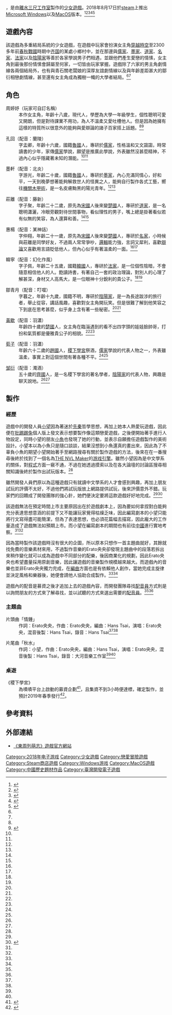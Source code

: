 {{Infobox VG
| title = 東周列萌志
| original = 
| japanese = 
| english = Philosophic Love
| image = 
| caption = 
| genre = [[视觉小说|视觉小说]]、[[戀愛冒險遊戲|戀愛冒險遊戲]]
| platform = [[Microsoft_Windows|Microsoft Windows]]、[[MacOS|MacOS]]
| developer = [[離水三尺工作室|離水三尺工作室]]
| publisher = IWPLAY WORLD INTERACTIVE ENTERTAINMENT TECHNOLOGY
| director = 
| producer = 小望
| designer = 
| writer = 小望
| programmer = LCFractal、全局變量D<br>gjy_管、小望
| artist = SFF、Jaz Chiang
| composer = Erato央央、Hans Tsai、olan
| series = 
| engine = BKEngine、THE NVL Maker
| modes = 
| released = 2018年8月17日
| shutdown = 
| onlinegame = 
}}

{{Vgname|東周列萌志}}，是由[[離水三尺工作室|離水三尺工作室]]製作的[[少女遊戲|少女遊戲]]。2018年8月17日於[[steam|steam]]上推出[[Microsoft_Windows|Microsoft Windows]]以及[[MacOS|MacOS]]版本。<ref name=":0">{{Cite web|title=台灣團隊自製文字冒險遊戲《東周列萌志》今日上架 曝光製作人親手打造遊戲片尾曲|url=https://gnn.gamer.com.tw/detail.php?sn=166996|accessdate=2020-06-29|last=巴哈姆特|work=巴哈姆特電玩資訊站|archive-date=2020-11-09|archive-url=https://web.archive.org/web/20201109025555/https://gnn.gamer.com.tw/detail.php?sn=166996|dead-url=no}}</ref><ref name=":1">{{Cite web|title=談戀愛長知識！Steam《東周列萌志》今年七夕相約春秋歐巴團|url=https://www.4gamers.com.tw/news/detail/35516/steam-philosophic-love-release-on-chinese-valentines-day|accessdate=2020-06-29|last=4Gamers|work=4Gamers 官方網站|language=zh-Hant|archive-date=2020-06-30|archive-url=https://web.archive.org/web/20200630011352/https://www.4gamers.com.tw/news/detail/35516/steam-philosophic-love-release-on-chinese-valentines-day|dead-url=no}}</ref><ref name=":2">{{Cite web|title=戀愛冒險新作《東周列萌志》即將推出完整版 後續有機會推出手機版本|url=https://gnn.gamer.com.tw/detail.php?sn=135385|accessdate=2020-06-29|last=巴哈姆特|work=巴哈姆特電玩資訊站|archive-date=2020-06-29|archive-url=https://web.archive.org/web/20200629083226/https://gnn.gamer.com.tw/detail.php?sn=135385|dead-url=no}}</ref><ref name=":3">{{Cite web|title=《東周列萌志》製作團隊專訪：一切都源於對諸子學說的愛（與腦洞）|url=https://game.udn.com/game/story/10453/3333309|accessdate=2020-06-29|work=udn遊戲角落|language=zh-TW|archive-date=2020-08-13|archive-url=https://web.archive.org/web/20200813210228/https://game.udn.com/game/story/10453/3333309|dead-url=no}}</ref><ref name=":4">{{Cite web|title=東周列萌志|url=http://3chistudio.com/dongzhou/index.html|accessdate=2020-06-29|work=3chistudio.com|archive-date=2020-06-30|archive-url=https://web.archive.org/web/20200630092251/http://3chistudio.com/dongzhou/index.html|dead-url=no}}</ref>

== 遊戲內容 ==
該遊戲為多重結局系統的少女遊戲，在遊戲中玩家會扮演女主角[[时间旅行|穿越時空]]至2300多年前[[春秋时期|春秋]][[战国时期|戰國]]時期中[[齐国|齐国]]的某處小鄉村中，並在那邊與[[儒家|儒家]]、[[墨家|墨家]]、[[道家|道家]]、[[名家|名家]]、[[法家|法家]]以及[[陰陽家|陰陽家]]等善於各家學說男子們相遇，並跟他們產生愛戀的情愫，女主角到最後那份情愫會歸屬至何家，一切皆由玩家掌握。遊戲除了六家的男主角劇情線各兩個結局外，也有與青石關老闆娘的深厚友誼劇情線以及與年齡差距甚大的鄒衍相戀劇情線，甚至還有女主角成為獨樹一幟的大學者結局。<ref name=":0" /><ref name=":1" />

== 角色 ==
; 周婷妤（玩家可自訂名稱）
: 本作女主角，年齡十八歲，現代人，學歷為大學一年級學生，個性聰明可愛又開朗，但是對待課業不用功，為人不溫柔又愛吐槽他人。但是因為她擁有這樣的特質所以很意外的能夠與愛辯論的諸子百家搭上話題。<ref name=":2" /><ref name=":5">{{Cite web|title=《東周列萌志》角色介紹|url=http://3chistudio.com/dongzhou/role.html|accessdate=2020-06-29|author=|date=|format=|work=3chistudio.com|publisher=|language=|archive-date=2020-07-29|archive-url=https://web.archive.org/web/20200729191652/http://3chistudio.com/dongzhou/role.html|dead-url=no}}</ref>

; 孔回（配音：蘭陵）
: 字孟卿，年齡十六歲，國籍[[魯國|魯國]]人，專研於[[儒家|儒家]]，性格溫和又文謅謅，時常讀書的少年，家傳[[儒家|儒家]]學說，願望是推廣此學說，外表雖然沒甚麼精神，不過內心似乎隱藏著未知的潛能。<ref name=":2" /><ref name=":5" />

; 墨軒（配音：北炎）
: 字游光，年齡二十歲，國籍[[魯國|魯國]]人，專研於[[墨家|墨家]]，內心充滿同情心，好和平，一天到晚夢想著能夠解救世人的怪異之人，能夠自行製作各式工藝，嚮往[[機關木甲術|機關木甲術]]，是一名皮膚黝黑的陽光青年。<ref name=":2" /><ref name=":5" />

; 莊離（配音：藤新）
: 字子聚，年齡二十二歲，原先為[[宋國|宋國]]人後來變[[楚國|楚國]]人，專研於[[道家|道家]]，是一名聰明瀟灑，冷眼旁觀對待世間事物，看似理性的男子，嘴上總是掛著看似若有似無的笑容，為人還算和善。<ref name=":2" /><ref name=":5" />

; 惠楊（配音：某神話）
: 字仲翔，年齡二十一歲，原先為[[宋國|宋國]]人後來變[[楚國|楚國]]人，專研於[[名家|名家]]，小時候與莊離是同學好友，不過兩人常常爭吵，[[邏輯|邏輯]]能力強，言詞又犀利，喜歡[[辯論|辯論]]又喜歡用言語貶低他人，但內心似乎有著溫柔的一面。<ref name=":2" /><ref name=":5" />

; 韓寧（配音：幻化作風）
: 字子佩，年齡二十五歲，國籍[[韩国_(战国)|韓國]]人，專研於[[法家|法家]]，是一位個性陰暗，不會隨意相信他人的人。飽讀詩書，有著自己一套的政治理論，對別人的心理了解甚深，身材又人高馬大，是一位眼神十分銳利的貴公子。<ref name=":2" /><ref name=":5" />

; 鄒青月（配音：叮噹）
: 字暮之，年齡十九歲，國籍不明，專研於[[陰陽家|陰陽家]]，是一為長途跋涉的旅行者，舉止從容，講話風趣，喜歡對女主角開玩笑。但是很難了解到他笑容之下到底在思考甚麼，似乎身上含有著一些秘密。<ref name=":2" /><ref name=":5" />

; [[春申君|黃歇]]（配音：羽瀟）
: 年齡四十歲的[[楚國|楚國]]人，女主角在臨淄遇到的看不出四字頭的娃娃臉帥哥，打扮和氣質都是優雅貴公子的相貌。<ref name=":2" /><ref name=":5" />

; [[荀子|荀子]]（配音：羽瀟）
: 年齡六十二歲的[[趙國|趙國]]人，[[稷下學宮|稷下學宮]]祭酒，[[儒家|儒家]]學說的代表人物之一，外表雖溫柔，事實上對這個世間有著各種不平。<ref name=":2" /><ref name=":5" />

; [[邹衍|邹衍]]（配音：濁酒）
: 五十歲的[[齊國|齊國]]人，是一名稷下學宮的著名學者，[[陰陽家|陰陽家]]的代表人物，興趣是聊天說地。<ref name=":2" /><ref name=":5" />

== 製作 ==
=== 經歷 ===
遊戲中的開發人員[[小望|小望]]因為著迷於[[先秦|先秦]]哲學思想，再加上她本人熱愛玩遊戲，因此便在[[批踢踢|批踢踢兔]]個人版上發文表示想要製作像這類戀愛遊戲，之後便開始著手進行人物設定，同時小望的朋友[[小魚|小魚]]也發現了她的行動，並表示自願擔任遊戲製作的美術設計。小望本以為小魚只是隨口談談，結果沒想到小魚還真的畫出來，因此為了不辜負小魚的期望小望開始著手至網路搜尋有關於製作遊戲的方法，後來在在一番搜尋後終於找到了一個名為[[THE_NVL_Maker|THE NVL Maker]]的[[游戏引擎|游戏引擎]]。雖然小望因為是中文學系的關係，對[[程式|程式]]方面一竅不通，不過在她透過摸索以及在各大論壇的討論區搜尋相關知識後終於製作出試玩版本。<ref name=":3" />

雖然開發人員們原以為這種遊戲只有就讀中文學系的人才會感到興趣，再加上朋友試玩的評價不太好，不過他們將試玩版放上網路提供試玩，後來評價意外不錯。玩家們的回饋成了開發團隊的強心針，她們便決定要將這款遊戲好好地完成。<ref name=":3" /><ref name=":6">{{Cite web|title=以分享古代思想為初衷打造的國產戀愛遊戲《東周列萌志》 解析遊戲背景與男女主角設定|url=https://gnn.gamer.com.tw/detail.php?sn=167290|accessdate=2020-06-29|last=巴哈姆特|work=巴哈姆特電玩資訊站|archive-date=2020-11-09|archive-url=https://web.archive.org/web/20201109033515/https://gnn.gamer.com.tw/detail.php?sn=167290|dead-url=no}}</ref>

該遊戲無法在預定時間上市主要原因出在於遊戲劇本上，因為要如何拿捏對白能夠充分表達思想意涵的前提下又不能讓玩家覺得枯燥乏味，因此編寫劇本的小望只能將行文寫得盡可能簡潔，但為了表達思想，也必須花篇幅去描寫，因此龐大的工作量造成了遊戲無法如預期上市。而小望在編寫劇本的期間也有前往[[中國|中國]]進行實地考察。<ref name=":3" /><ref name=":6" />

因為當時製作該遊戲時沒有很大的企圖，所以原本只想作一首主題曲就好，其餘就找免費的音樂素材來用，不過製作音樂的Erato央央卻發現主題曲中的段落若拆出來稍作變化就可以成為遊戲中不同部分的配樂，後因商業化的規劃，因此Erato央央也希望盡量採用原創音樂，因此讓遊戲的音樂製作規模越來越大。而遊戲內的音樂也並非Erato央央獨力完成，在[[編曲|編曲]]方面也是有依賴他人創作，當她完成主旋律並決定風格和樂器後，她便會請他人協助合成製作。<ref name=":3" /><ref name=":6" />

遊戲內的配音是募資之後才追加上去的遊戲內容，而開發團隊尋找[[配音員|配音員]]方式則是以詢問朋友的方式來了解尋找，並以試聽的方式來選出需要的[[配音員|配音員]]。<ref name=":3" /><ref name=":6" />

=== 主題曲 ===
; 片頭曲「情鍾」
: 作詞：Erato央央，作曲：Erato央央，編曲：Hans Tsai，演唱：Erato央央，混音後製：Hans Tsai，錄音：Hans Tsai<ref name=":1" /><ref name=":4" />

; 片尾曲「秋水」
: 作詞：小望，作曲：Erato央央，編曲：Hans Tsai，演唱：Erato央央，混音後製：Hans Tsai，錄音：大河音樂工作室<ref name=":0" /><ref name=":4" />

=== 桌遊 ===
; 《稷下學宮》
: 為嘖嘖平台上啟動的募資企劃<ref>{{cite web |author1=離水三尺工作室 |title=與我們體驗各種愛戀滋味吧｜爭寵型雙人桌上遊戲《稷下學宮》 |url=https://www.zeczec.com/projects/dongzhou |website=嘖嘖平台 |accessdate=2021-01-18 |date=2018-10-17 |archive-date=2021-01-18 |archive-url=https://web.archive.org/web/20210118204840/https://www.zeczec.com/projects/dongzhou |dead-url=no }}</ref>，且集資不到3小時便達標，確定製作，並預計2019年春季發行<ref>{{Cite web|title=台灣團隊自製《東周列萌志》募資 2.5 小時達標 確定推出實體桌遊聯名作《稷下學宮》|url=https://gnn.gamer.com.tw/detail.php?sn=169773|accessdate=2020-06-29|last=巴哈姆特|work=巴哈姆特電玩資訊站|archive-date=2020-11-09|archive-url=https://web.archive.org/web/20201109030714/https://gnn.gamer.com.tw/detail.php?sn=169773|dead-url=no}}</ref>。

== 參考資料 ==
{{Reflist}}

== 外部連結 ==

* [http://3chistudio.com/dongzhou/index.html 《東周列萌志》遊戲官方網站] {{Wayback|url=http://3chistudio.com/dongzhou/index.html |date=20200630092251 }}

[[Category:2018年电子游戏|Category:2018年电子游戏]]
[[Category:少女遊戲|Category:少女遊戲]]
[[Category:戀愛冒險遊戲|Category:戀愛冒險遊戲]]
[[Category:Steam商店遊戲|Category:Steam商店遊戲]]
[[Category:Windows游戏|Category:Windows游戏]]
[[Category:MacOS遊戲|Category:MacOS遊戲]]
[[Category:中國歷史題材作品|Category:中國歷史題材作品]]
[[Category:臺灣開發電子遊戲|Category:臺灣開發電子遊戲]]